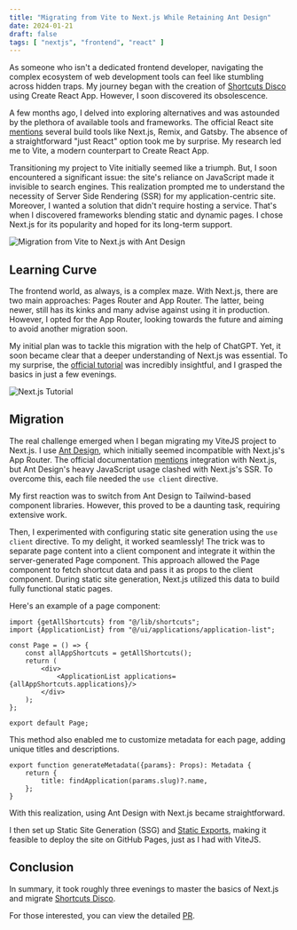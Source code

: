 ```yaml
---
title: "Migrating from Vite to Next.js While Retaining Ant Design"
date: 2024-01-21
draft: false
tags: [ "nextjs", "frontend", "react" ]
---
```


As someone who isn't a dedicated frontend developer, navigating the complex ecosystem of web development tools can feel
like stumbling across hidden traps. My journey began with the creation of [Shortcuts Disco](https://hotkys.com)
using Create React App. However, I soon discovered its obsolescence.

A few months ago, I delved into exploring alternatives and was astounded by the plethora of available tools and
frameworks. The official React site [mentions](https://react.dev/learn/start-a-new-react-project) several build tools
like Next.js, Remix, and Gatsby. The absence of a straightforward "just React" option took me by surprise. My research
led me to Vite, a modern counterpart to Create React App.

Transitioning my project to Vite initially seemed like a triumph. But, I soon encountered a significant issue: the
site's reliance on JavaScript made it invisible to search engines. This realization prompted me to understand the
necessity of Server Side Rendering (SSR) for my application-centric site. Moreover, I wanted a solution that didn't
require hosting a service. That's when I discovered frameworks blending static and dynamic pages. I chose Next.js for
its popularity and hoped for its long-term support.

![Migration from Vite to Next.js with Ant Design](/images/vitejs-to-nextjs-migration/vitejs-to-nextjs-migration.webp)

## Learning Curve

The frontend world, as always, is a complex maze. With Next.js, there are two main approaches: Pages Router and App
Router. The latter, being newer, still has its kinks and many advise against using it in production. However, I opted
for the App Router, looking towards the future and aiming to avoid another migration soon.

My initial plan was to tackle this migration with the help of ChatGPT. Yet, it soon became clear that a deeper
understanding of Next.js was essential. To my surprise, the [official tutorial](https://nextjs.org/learn/dashboard-app)
was incredibly insightful, and I grasped the basics in just a few evenings.

![Next.js Tutorial](https://nextjs.org/_next/image?url=%2Flearn%2Fdark%2Fdashboard.png&w=3840&q=75&dpl=dpl_42Sgxb1DrR4FHfR27frojTCdKMQA)

## Migration

The real challenge emerged when I began migrating my ViteJS project to Next.js. I use [Ant Design](https://ant.design),
which initially seemed incompatible with Next.js's App Router. The official
documentation [mentions](https://ant.design/docs/react/use-with-next) integration with Next.js, but Ant Design's heavy
JavaScript usage clashed with Next.js's SSR. To overcome this, each file needed the `use client` directive.

My first reaction was to switch from Ant Design to Tailwind-based component libraries. However, this proved to be a
daunting task, requiring extensive work.

Then, I experimented with configuring static site generation using the `use client` directive. To my delight, it worked
seamlessly! The trick was to separate page content into a client component and integrate it within the server-generated
Page component. This approach allowed the Page component to fetch shortcut data and pass it as props to the client
component. During static site generation, Next.js utilized this data to build fully functional static pages.

Here's an example of a page component:

```tsx
import {getAllShortcuts} from "@/lib/shortcuts";
import {ApplicationList} from "@/ui/applications/application-list";

const Page = () => {
    const allAppShortcuts = getAllShortcuts();
    return (
        <div>
            <ApplicationList applications={allAppShortcuts.applications}/>
        </div>
    );
};

export default Page;
```

This method also enabled me to customize metadata for each page, adding unique titles and descriptions.

```tsx
export function generateMetadata({params}: Props): Metadata {
    return {
        title: findApplication(params.slug)?.name,
    };
}
```

With this realization, using Ant Design with Next.js became straightforward.

I then set up Static Site Generation (SSG)
and [Static Exports](https://nextjs.org/docs/app/building-your-application/deploying/static-exports), making it feasible
to deploy the site on GitHub Pages, just as I had with ViteJS.

## Conclusion

In summary, it took roughly three evenings to master the basics of Next.js and
migrate [Shortcuts Disco](hotkys.com).

For those interested, you can view the detailed [PR](https://github.com/solomkinmv/shortcuts-disco).

